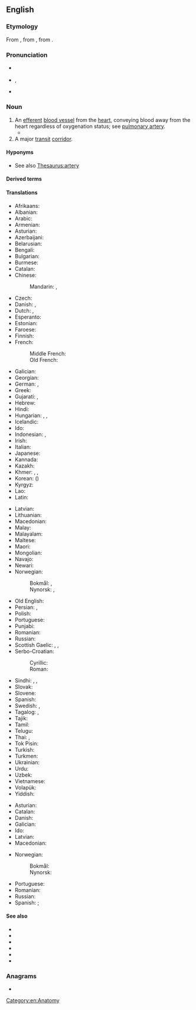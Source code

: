 ==English==
{{wikipedia}}

===Etymology===
From {{etyl|fro|en}} {{m|fro|artaire}}, from {{etyl|la|en}} {{m|la|artēria||windpipe, artery}}, from {{etyl|grc|en}} {{m|grc|ἀρτηρία|sc=polytonic}}.

===Pronunciation===
* {{a|RP}} {{IPA|/ˈɑː.tə.ɹi/|lang=en}}
* {{a|US}} {{enPR|ärʹtəɹi}}, {{IPA|/ˈɑɹ.təɹɪ/|lang=en}}
* {{audio|en-us-artery.ogg|Audio (US)|lang=en}}

===Noun===
{{en-noun|arteries}}

# An [[efferent]] [[blood vessel]] from the [[heart]], conveying blood away from the heart regardless of oxygenation status; see [[pulmonary artery]].
#* {{quote-magazine|year=2013|month=July-August|author=[http://www.americanscientist.org/authors/detail/stephen-p-lownie Stephen P. Lownie], [http://www.americanscientist.org/authors/detail/david-m-pelz David M. Pelz]
|magazine={{w|American Scientist}}|title=[http://www.americanscientist.org/issues/feature/2013/4/stents-to-prevent-stroke Stents to Prevent Stroke]
|passage=As we age, the major '''arteries''' of our bodies frequently become thickened with plaque, a fatty material with an oatmeal-like consistency that builds up along the inner lining of blood vessels. The reason plaque forms isn’t entirely known, but it seems to be related to high levels of cholesterol inducing an inflammatory response, which can also attract and trap more cellular debris over time.}}
# A major [[transit]] [[corridor]].

====Hyponyms====
* See also [[Thesaurus:artery]]

====Derived terms====
{{der3|arterial|arterially|arteriole|carotid artery|coronary artery|pulmonary artery|lang=en}}

====Translations====
{{trans-top|blood vessel from the heart}}
* Afrikaans: {{t|af|slagaar}}
* Albanian: {{t+|sq|arterie|f}}
* Arabic: {{t|ar|شِرْيَان|m}}
* Armenian: {{t+|hy|զարկերակ}}
* Asturian: {{t+|ast|arteria|f}}
* Azerbaijani: {{t+|az|arteriya}}
* Belarusian: {{t|be|артэ́рыя|f|sc=Cyrl}}
* Bengali: {{t|bn|ধমনী|sc=Beng}}
* Bulgarian: {{t+|bg|арте́рия|f}}
* Burmese: {{t+|my|သွေးလွှတ်ကြော|sc=Mymr}}
* Catalan: {{t+|ca|artèria|f}}
* Chinese:
*: Mandarin: {{t+|cmn|動脈|sc=Hani}}, {{t+|cmn|动脉|tr=dòngmài|sc=Hani}}
* Czech: {{t+|cs|tepna|f}}
* Danish: {{t|da|pulsåre|c}}, {{t+|da|arterie|c}}
* Dutch: {{t+|nl|slagader|m}}, {{t+|nl|arterie|f}}
* Esperanto: {{t|eo|arterio}}
* Estonian: {{t|et|arter}}
* Faroese: {{t|fo|lívæðr|f}}
* Finnish: {{t+|fi|valtimo}}
* French: {{t+|fr|artère|f}}
*: Middle French: {{t|frm|artere|f}}
*: Old French: {{t|fro|artere|f}}
* Galician: {{t+|gl|arteria|f}}
* Georgian: {{t|ka|არტერია|sc=Geor}}
* German: {{t+|de|Arterie|f}}, {{t|de|Schlagader|f}}
* Greek: {{t+|el|αρτηρία|f}}
* Gujarati: {{t|gu|ધમની}}, {{t|gu|ધોરી નસ}}
* Hebrew: {{t+|he|עוֹרֶק|m}}
* Hindi: {{t+|hi|धमनी|f|sc=Deva}}
* Hungarian: {{t+|hu|artéria}}, {{t+|hu|ütőér}}, {{t+|hu|verőér}}
* Icelandic: {{t+|is|slagæð|f}}
* Ido: {{t+|io|arterio}}
* Indonesian: {{t+|id|pembuluh nadi}}, {{t+|id|arteri}}
* Irish: {{t|ga|artaire|m}}
* Italian: {{t+|it|arteria|f}}
* Japanese: {{t+|ja|動脈|tr=どうみゃく, dōmyaku}}
* Kannada: {{t+|kn|ಅಪಧಮನಿ}}
* Kazakh: {{t|kk|артерия|sc=Cyrl}}
* Khmer: {{t|km|សរសៃឈាមក្រហម|tr=sɑɑ say cʰiem krɑhɑɑm|sc=Khmr}}, {{t+|km|រោហិណី|tr=roohe’nii|sc=Khmr}} {{qualifier|formal}}, {{t|km|សួស|tr=suǝh|sc=Khmr}}
* Korean: {{t+|ko|동맥}} ({{t+|ko|動脈|sc=Hani}})
* Kyrgyz: {{t+|ky|артерия|sc=Cyrl}}
* Lao: {{t|lo|ເສັ້ນເລືອດແດງ|sc=Laoo}}
* Latin: {{t|la|artēria|f}}
{{trans-mid}}
* Latvian: {{t|lv|artērija|f}}
* Lithuanian: {{t|lt|arterija|f}}
* Macedonian: {{t|mk|артерија|f}}
* Malay: {{t|ms|arteri}}
* Malayalam: {{t|ml|ധമനികൾ}}
* Maltese: {{t|mt|arterja}}
* Maori: {{t|mi|ia tuku}}
* Mongolian: {{t|mn|гол судас|sc=Cyrl}}
* Navajo: {{t|nv|atsʼoos łichíʼígíí}}
* Newari: {{t|new|धमनी}}
* Norwegian:
*: Bokmål: {{t+|nb|arterie|m}}, {{t|nb|pulsåre|m|f}}
*: Nynorsk: {{t|nn|arterie|m}}, {{t|nn|pulsåre|f}}
* Old English: {{t|ang|ǽdre|f}}
* Persian: {{t+|fa|شریان|tr=šaryân|sc=fa-Arab}}, {{t+|fa|سرخرگ|tr=sorxrag|sc=fa-Arab}}
* Polish: {{t+|pl|tętnica|f}}
* Portuguese: {{t+|pt|artéria|f}}
* Punjabi: {{t|pa|ਧਮਣੀ}}
* Romanian: {{t+|ro|arteră|f}}
* Russian: {{t+|ru|арте́рия|f|tr=artɛ́rija}}
* Scottish Gaelic: {{t|gd|cuisle|f}}, {{t|gd|cuisle-fhala|f}}, {{t|gd|cuisle-mhòr|f}}
* Serbo-Croatian:
*: Cyrillic: {{t|sh|артерија|f}}
*: Roman: {{t+|sh|arterija|f}}
* Sindhi: {{t|sd|रग॒}}, {{t|sd|शरियान}}, {{t|sd|धमनी }}
* Slovak: {{t+|sk|tepna|f}}
* Slovene: {{t+|sl|arterija|f}}
* Spanish: {{t+|es|arteria|f}}
* Swedish: {{t+|sv|artär|c}}, {{t+|sv|pulsåder|c}}
* Tagalog: {{t|tl|luwasdaluyan}}, {{t|tl|arterya}}
* Tajik: {{t+|tg|сурхраг}}
* Tamil: {{t+|ta|தமனி}}
* Telugu: {{t+|te|ధమని}}
* Thai: {{t|th|เส้นเลือดแดง}}, {{t|th|หลอดเลือดแดง}}
* Tok Pisin: {{t|tpi|mambu bilong blut}}
* Turkish: {{t+|tr|arter}}
* Turkmen: {{t+|tk|arteriýa}}
* Ukrainian: {{t+|uk|арте́рія|f|sc=Cyrl}}
* Urdu: {{t|ur|شریان|sc=ur-Arab}}
* Uzbek: {{t+|uz|arteriya}}
* Vietnamese: {{t|vi|động mạch}}
* Volapük: {{t+|vo|ratär}}
* Yiddish: {{t|yi|אַרטעריע}}
{{trans-bottom}}

{{trans-top|major transit corridor}}
* Asturian: {{t+|ast|arteria|f}}
* Catalan: {{t+|ca|artèria|f}}
* Danish: {{t|da|åre|c}}
* Galician: {{t+|gl|arteria|f}}
* Ido: {{t+|io|arterio}}
* Latvian: {{t|lv|artērija|f}}
* Macedonian: {{t|mk|артерија|f}}
{{trans-mid}}
* Norwegian:
*: Bokmål: {{t+|nb|åre|m|f}}
*: Nynorsk: {{t|nn|åre|f}}
* Portuguese: {{t+|pt|artéria|f}}
* Romanian: {{t+|ro|arteră|f}}
* Russian: {{t+|ru|арте́рия|f|tr=artɛ́rija}}
* Spanish: {{t|es|carretera principal|f}}; {{t+|es|arteria|f}}
{{trans-bottom}}

====See also====
* {{l|en|aorta}}
* {{l|en|A-road}}
* {{l|en|atheroma}}
* {{l|en|capillary}}
* {{l|en|circulatory system}}
* {{l|en|vein}}

===Anagrams===
* {{anagrams|en|rarety}}

[[Category:en:Anatomy]]